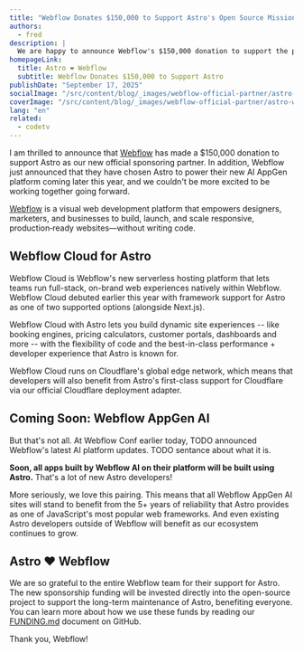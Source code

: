 ```yaml
---
title: "Webflow Donates $150,000 to Support Astro's Open Source Mission"
authors:
  - fred
description: |
  We are happy to announce Webflow's $150,000 donation to support the project as our new official partner.
homepageLink:
  title: Astro ❤️ Webflow
  subtitle: Webflow Donates $150,000 to Support Astro
publishDate: "September 17, 2025"
socialImage: "/src/content/blog/_images/webflow-official-partner/astro-webflow-social.webp"
coverImage: "/src/content/blog/_images/webflow-official-partner/astro-webflow-header.webp"
lang: "en"
related:
  - codetv
---
```



I am thrilled to announce that [Webflow](#TODO) has made a $150,000 donation to support Astro as our new official sponsoring partner. In addition, Webflow just announced that they have chosen Astro to power their new AI AppGen platform coming later this year, and we couldn't be more excited to be working together going forward.

[Webflow](#TODO) is a visual web development platform that empowers designers, marketers, and businesses to build, launch, and scale responsive, production‑ready websites—without writing code. 

## Webflow Cloud for Astro

Webflow Cloud is Webflow's new serverless hosting platform that lets teams run full-stack, on-brand web experiences natively within Webflow. Webflow Cloud debuted earlier this year with framework support for Astro as one of two supported options (alongside Next.js).

Webflow Cloud with Astro lets you build dynamic site experiences -- like booking engines, pricing calculators, customer portals, dashboards and more -- with the flexibility of code and the best-in-class performance + developer experience that Astro is known for.

Webflow Cloud runs on Cloudflare's global edge network, which means that developers will also benefit from Astro's first-class support for Cloudflare via our official Cloudflare deployment adapter. 


## Coming Soon: Webflow AppGen AI

But that's not all. At Webflow Conf earlier today, TODO announced Webflow's latest AI platform updates. TODO sentance about what it is.

**Soon, all apps built by Webflow AI on their platform will be built using Astro.** That's a lot of new Astro developers!

More seriously, we love this pairing. This means that all Webflow AppGen AI sites will stand to benefit from the 5+ years of reliability that Astro provides as one of JavaScript's most popular web frameworks. And even existing Astro developers outside of Webflow will benefit as our ecosystem continues to grow. 

## Astro ❤️ Webflow

We are so grateful to the entire Webflow team for their support for Astro. The new sponsorship funding will be invested directly into the open-source project to support the long-term maintenance of Astro, benefiting everyone. You can learn more about how we use these funds by reading our [FUNDING.md](https://github.com/withastro/.github/blob/main/FUNDING.md) document on GitHub.

Thank you, Webflow!
